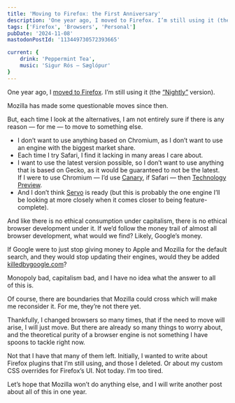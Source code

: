 ```yaml
---
title: 'Moving to Firefox: the First Anniversary'
description: 'One year ago, I moved to Firefox. I’m still using it (the “Nightly” version). Mozilla has made some questionable moves since then. But, each time I look at the alternatives, I am not entirely sure if there is any reason — for me — to move to something else.'
tags: ['Firefox', 'Browsers', 'Personal']
pubDate: '2024-11-08'
mastodonPostId: '113449730572393665'

current: {
	drink: 'Peppermint Tea',
	music: 'Sigur Rós — Sæglópur'
}
---
```


One year ago, I [moved to Firefox](https://blog.kizu.dev/moving-to-firefox/). I’m still using it (the [“Nightly”](https://www.mozilla.org/en-US/firefox/channel/desktop/#nightly) version).

Mozilla has made some questionable moves since then.

But, each time I look at the alternatives, I am not entirely sure if there is any reason — for me — to move to something else.

- I don’t want to use anything based on Chromium, as I don’t want to use an engine with the biggest market share.
- Each time I try Safari, I find it lacking in many areas I care about.
- I want to use the latest version possible, so I don’t want to use anything that is based on Gecko, as it would be guaranteed to not be the latest. If I were to use Chromium — I’d use [Canary](https://www.google.com/chrome/canary/), if Safari — then [Technology Preview](https://developer.apple.com/safari/technology-preview/).
- And I don’t think [Servo](https://servo.org/) is ready (but this is probably the one engine I’ll be looking at more closely when it comes closer to being feature-complete).

And like there is no ethical consumption under capitalism, there is no ethical browser development under it. If we’d follow the money trail of almost all browser development, what would we find? Likely, Google’s money.

If Google were to just stop giving money to Apple and Mozilla for the default search, and they would stop updating their engines, would they be added [killedbygoogle.com](https://killedbygoogle.com/)?

Monopoly bad, capitalism bad, and I have no idea what the answer to all of this is.

Of course, there are boundaries that Mozilla could cross which will make me reconsider it. For me, they’re not there yet.

Thankfully, I changed browsers so many times, that if the need to move will arise, I will just move. But there are already so many things to worry about, and the theoretical purity of a browser engine is not something I have spoons to tackle right now.

Not that I have that many of them left. Initially, I wanted to write about Firefox plugins that I’m still using, and those I deleted. Or about my custom CSS overrides for Firefox’s UI. Not today. I’m too tired.

Let’s hope that Mozilla won’t do anything else, and I will write another post about all of this in one year.
